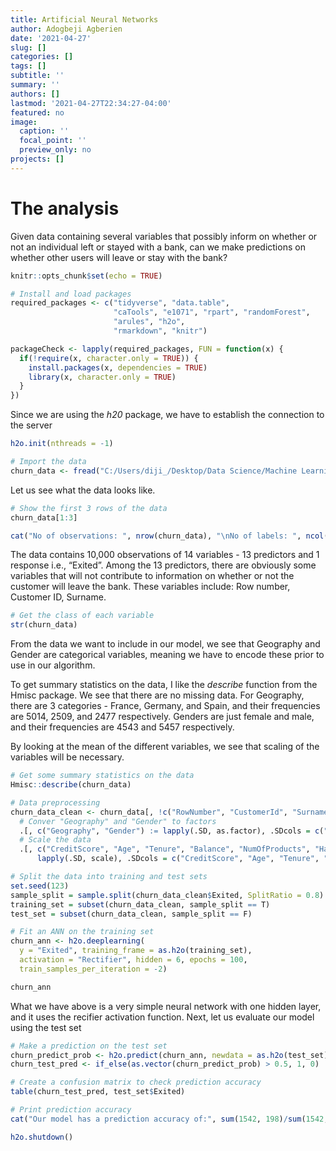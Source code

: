 ```yaml
---
title: Artificial Neural Networks
author: Adogbeji Agberien
date: '2021-04-27'
slug: []
categories: []
tags: []
subtitle: ''
summary: ''
authors: []
lastmod: '2021-04-27T22:34:27-04:00'
featured: no
image:
  caption: ''
  focal_point: ''
  preview_only: no
projects: []
---
```


# The analysis 

Given data containing several variables that possibly inform on whether or not an individual left or stayed with a bank, can we make predictions on whether other users will leave or stay with the bank?  

```r
knitr::opts_chunk$set(echo = TRUE)
```

```r
# Install and load packages
required_packages <- c("tidyverse", "data.table", 
                       "caTools", "e1071", "rpart", "randomForest",
                       "arules", "h2o",
                       "rmarkdown", "knitr")

packageCheck <- lapply(required_packages, FUN = function(x) {
  if(!require(x, character.only = TRUE)) {
    install.packages(x, dependencies = TRUE)
    library(x, character.only = TRUE)
  }
})
```

Since we are using the *h20* package, we have to establish the connection to the server
```r
h2o.init(nthreads = -1)
```

```r
# Import the data 
churn_data <- fread("C:/Users/diji_/Desktop/Data Science/Machine Learning A-Z (Codes and Datasets)/Part 8 - Deep Learning/Section 39 - Artificial Neural Networks (ANN)/R/Churn_Modelling.csv")
```

Let us see what the data looks like. 

```r
# Show the first 3 rows of the data
churn_data[1:3]
```

```r
cat("No of observations: ", nrow(churn_data), "\nNo of labels: ", ncol(churn_data))
```

The data contains 10,000 observations of 14 variables - 13 predictors and 1 response i.e., "Exited". Among the 13 predictors, there are obviously some variables that will not contribute to information on whether or not the customer will leave the bank. These variables include: Row number, Customer ID, Surname. 

```r
# Get the class of each variable
str(churn_data)
```

From the data we want to include in our model, we see that Geography and Gender are categorical variables, meaning we have to encode these prior to use in our algorithm. 

To get summary statistics on the data, I like the *describe* function from the Hmisc package. We see that there are no missing data. For Geography, there are 3 categories - France, Germany, and Spain, and their frequencies are  5014, 2509, and 2477 respectively. Genders are just female and male, and their frequencies are 4543 and 5457 respectively.

By looking at the mean of the different variables, we see that scaling of the variables will be necessary.

```r
# Get some summary statistics on the data 
Hmisc::describe(churn_data)
```

```r
# Data preprocessing 
churn_data_clean <- churn_data[, !c("RowNumber", "CustomerId", "Surname")] %>% 
  # Conver "Geography" and "Gender" to factors
  .[, c("Geography", "Gender") := lapply(.SD, as.factor), .SDcols = c("Geography", "Gender")] %>% 
  # Scale the data
  .[, c("CreditScore", "Age", "Tenure", "Balance", "NumOfProducts", "HasCrCard", "IsActiveMember", "EstimatedSalary") := 
      lapply(.SD, scale), .SDcols = c("CreditScore", "Age", "Tenure", "Balance", "NumOfProducts", "HasCrCard", "IsActiveMember", "EstimatedSalary")]
```

```r
# Split the data into training and test sets 
set.seed(123)
sample_split = sample.split(churn_data_clean$Exited, SplitRatio = 0.8)
training_set = subset(churn_data_clean, sample_split == T)
test_set = subset(churn_data_clean, sample_split == F)
```

```r
# Fit an ANN on the training set
churn_ann <- h2o.deeplearning(
  y = "Exited", training_frame = as.h2o(training_set), 
  activation = "Rectifier", hidden = 6, epochs = 100, 
  train_samples_per_iteration = -2)
```

```r
churn_ann
```

What we have above is a very simple neural network with one hidden layer, and it uses the recifier activation function. Next, let us evaluate our model using the test set

```r
# Make a prediction on the test set
churn_predict_prob <- h2o.predict(churn_ann, newdata = as.h2o(test_set))
churn_test_pred <- if_else(as.vector(churn_predict_prob) > 0.5, 1, 0)
```

```r
# Create a confusion matrix to check prediction accuracy 
table(churn_test_pred, test_set$Exited)
```

```r
# Print prediction accuracy
cat("Our model has a prediction accuracy of:", sum(1542, 198)/sum(1542, 209, 69, 198))

```

```r
h2o.shutdown()
```
